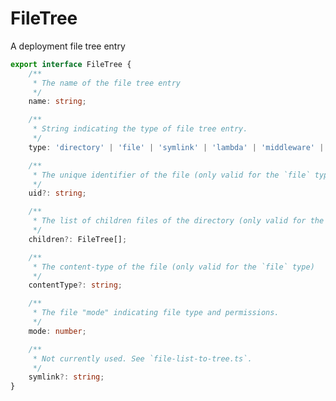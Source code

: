 # FileTree

A deployment file tree entry

```typescript
export interface FileTree {
    /**
     * The name of the file tree entry
     */
    name: string;

    /**
     * String indicating the type of file tree entry.
     */
    type: 'directory' | 'file' | 'symlink' | 'lambda' | 'middleware' | 'invalid';

    /**
     * The unique identifier of the file (only valid for the `file` type)
     */
    uid?: string;

    /**
     * The list of children files of the directory (only valid for the `directory` type)
     */
    children?: FileTree[];

    /**
     * The content-type of the file (only valid for the `file` type)
     */
    contentType?: string;

    /**
     * The file "mode" indicating file type and permissions.
     */
    mode: number;

    /**
     * Not currently used. See `file-list-to-tree.ts`.
     */
    symlink?: string;
}
```
